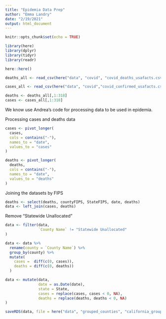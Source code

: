 ```yaml
---
title: "Epidemia Data Prep"
author: "Emma Landry"
date: "2/19/2021"
output: html_document
---
```



```r
knitr::opts_chunk$set(echo = TRUE)
```

```r
library(here)
library(dplyr)
library(tidyr)
library(readr)
```

```r
here::here()
```

```r
deaths_all <- read_csv(here("data", "covid", "covid_deaths_usafacts.csv"))

cases_all <- read_csv(here("data", "covid","covid_confirmed_usafacts.csv" ))
```


```r
deaths <- deaths_all[,1:318]
cases <- cases_all[,1:318]
```

We know use Andrea's code for processing data to be used in epidemia.

Processing cases and deaths data
```r
cases <- pivot_longer(
  cases, 
  cols = contains("-"), 
  names_to = "date", 
  values_to = "cases"
)
```

```r
deaths <- pivot_longer(
  deaths, 
  cols = contains("-"), 
  names_to = "date", 
  values_to = "deaths"
)
```

Joining the datasets by FIPS
```r
deaths <- select(deaths, countyFIPS, StateFIPS, date, deaths)
data <- left_join(cases, deaths)
```

Remove "Statewide Unallocated"
```r
data <- filter(data,
               `County Name` != "Statewide Unallocated"
)
```


```r
data <- data %>% 
  rename(county = `County Name`) %>%
  group_by(county) %>% 
  mutate(
    cases =  diff(c(0, cases)), 
    deaths = diff(c(0, deaths))
  )
```

```r
data <- mutate(data,
               date = as.Date(date),
               state = State,
               cases = replace(cases, cases < 0, NA),
               deaths = replace(deaths, deaths < 0, NA)
)
```

```r
saveRDS(data, file = here("data", "grouped_counties", "california_groups.rds"))
```


